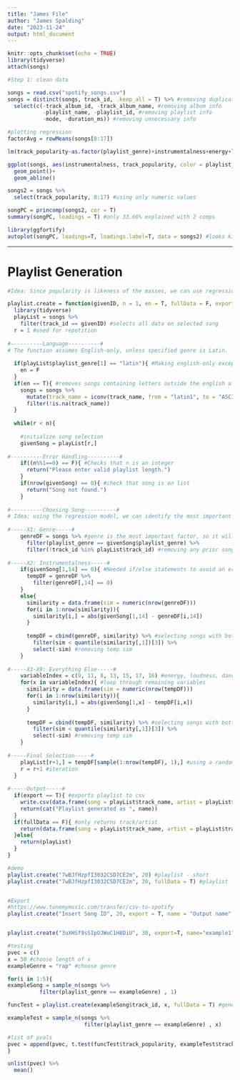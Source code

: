 ```yaml
---
title: "James File"
author: "James Spalding"
date: "2023-11-24"
output: html_document
---
```


```r
knitr::opts_chunk$set(echo = TRUE)
library(tidyverse)
attach(songs)
```

```r
#Step 1: clean data

songs = read.csv("spotify_songs.csv") 
songs = distinct(songs, track_id, .keep_all = T) %>% #removing duplicate songs
  select(c(-track_album_id, -track_album_name, #removing album info
           -playlist_name, -playlist_id, #removing playlist info
           -mode, -duration_ms)) #removing unnecessary info
```

```r
#plotting regression
factorAvg = rowMeans(songs[8:17])

lm(track_popularity~as.factor(playlist_genre)+instrumentalness+energy+loudness+danceability+acousticness+liveness+tempo+valence)

ggplot(songs, aes(instrumentalness, track_popularity, color = playlist_genre))+
  geom_point()+
  geom_abline()


```

```r
songs2 = songs %>%
  select(track_popularity, 8:17) #using only numeric values

songPC = princomp(songs2, cor = T)
summary(songPC, loadings = T) #only 33.66% explained with 2 comps

library(ggfortify)
autoplot(songPC, loadings=T, loadings.label=T, data = songs2) #looks kind of nice?
```





-------------------------------------





# Playlist Generation

```r
#Idea: Since popularity is likeness of the masses, we can use regression line to predict most "popular" song that relates to the original song.

playlist.create = function(givenID, n = 1, en = T, fullData = F, export = F, name = "playlist"){ #Takes track_id as string and desired playlist length int n
  library(tidyverse)
  playList = songs %>%
    filter(track_id == givenID) #selects all data on selected song
  r = 1 #used for repetition
  
#----------Language----------#   
# The function assumes English-only, unless specified genre is Latin.
  
  if(playList$playlist_genre[1] == "latin"){ #Making english-only exception for latin genre
    en = F
  }
  if(en == T){ #removes songs containing letters outside the english alphabet; isn't perfect, but better than none. 1300 songs removed
    songs = songs %>% 
      mutate(track_name = iconv(track_name, from = "latin1", to = "ASCII")) %>%
      filter(!is.na(track_name))
  }
  
  while(r < n){
    
    #initialize song selection
    givenSong = playList[r,]
    
#----------Error Handling----------#  
    if((n%%1==0) == F){ #Checks that n is an integer
      return("Please enter valid playlist length.")
    }
    if(nrow(givenSong) == 0){ #check that song is on list
      return("Song not found.")
    }
    
#----------Choosing Song----------#  
# Idea: using the regression model, we can identify the most important factors. We can find the most similar of each category and use a random number generator on the most similar.
    
#-----X1: Genre-----#  
    genreDF = songs %>% #genre is the most important factor, so it will go first.
      filter(playlist_genre == givenSong$playlist_genre) %>%
      filter(!track_id %in% playList$track_id) #removing any prior song
    
#-----X2: Instrumentalness-----#
    if(givenSong[1,14] == 0){ #Needed if/else statements to avoid an error
      tempDF = genreDF %>%
        filter(genreDF[,14] == 0)
    }
    else{
      similarity = data.frame(sim = numeric(nrow(genreDF)))
      for(i in 1:nrow(similarity)){
        similarity[i,] = abs(givenSong[1,14] - genreDF[i,14])
      }
      
      tempDF = cbind(genreDF, similarity) %>% #selecting songs with bottom 50% closest
        filter(sim < quantile(similarity[,1])[3]) %>%
        select(-sim) #removing temp sim
    }
  
#-----X3-X9: Everything Else-----#  
    variableIndex = c(9, 11, 8, 13, 15, 17, 16) #energy, loudness, danceability, acousticness, liveness, tempo, valence
    for(x in variableIndex){ #loop through remaining variables
      similarity = data.frame(sim = numeric(nrow(tempDF))) 
      for(i in 1:nrow(similarity)){
        similarity[i,] = abs(givenSong[1,x] - tempDF[i,x])
      }
      
      tempDF = cbind(tempDF, similarity) %>% #selecting songs with bottom 50% closest
        filter(sim < quantile(similarity[,1])[3]) %>%
        select(-sim) #removing temp sim
    }
    
#-----Final Selection-----#   
    playList[r+1,] = tempDF[sample(1:nrow(tempDF), 1),] #using a random number in order to obtain unique playlists.
    r = r+1 #iteration
  }
  
#-----Output-----#  
  if(export == T){ #exports playlist to csv
    write.csv(data.frame(song = playList$track_name, artist = playList$track_artist), paste0(name,".csv"), row.names = F)
    return(cat("Playlist generated as ", name))
  }
  if(fullData == F){ #only returns track/artist
    return(data.frame(song = playList$track_name, artist = playList$track_artist))
  }else{
    return(playList)
  }
}

```

```r
#demo
playlist.create("7wBJfHzpfI3032CSD7CE2m", 20) #playlist - short
playlist.create("7wBJfHzpfI3032CSD7CE2m", 20, fullData = T) #playlist - full


#Export
#https://www.tunemymusic.com/transfer/csv-to-spotify
playlist.create("Insert Song ID", 20, export = T, name = "Output name") 


playlist.create("3uXHSf9sSIpOJWuC1H8DiU", 30, export=T, name="example1")
```

```r
#testing
pvec = c()
x = 50 #choose length of x
exampleGenre = "rap" #choose genre

for(i in 1:5){
exampleSong = sample_n(songs %>%
          filter(playlist_genre == exampleGenre) , 1)

funcTest = playlist.create(exampleSong$track_id, x, fullData = T) #generates a playlist of length x

exampleTest = sample_n(songs %>%
                        filter(playlist_genre == exampleGenre) , x)

#list of pvals
pvec = append(pvec, t.test(funcTest$track_popularity, exampleTest$track_popularity)[3])
}

unlist(pvec) %>%
  mean()
```




